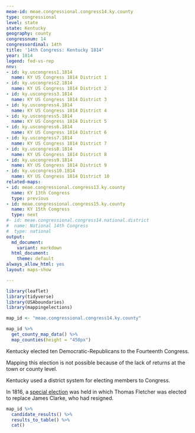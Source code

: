 ```yaml
---
meae-id: meae.congressional.congress14.ky.county
type: congressional
level: state
state: Kentucky
geography: county
congressnum: 14
congressordinal: 14th
title: '14th Congress: Kentucky 1814'
year: 1814
legend: fed-vs-rep
nnv:
- id: ky.uscongress1.1814
  name: KY US Congress 1814 District 1
- id: ky.uscongress2.1814
  name: KY US Congress 1814 District 2
- id: ky.uscongress3.1814
  name: KY US Congress 1814 District 3
- id: ky.uscongress4.1814
  name: KY US Congress 1814 District 4
- id: ky.uscongress5.1814
  name: KY US Congress 1814 District 5
- id: ky.uscongress6.1814
  name: KY US Congress 1814 District 6
- id: ky.uscongress7.1814
  name: KY US Congress 1814 District 7
- id: ky.uscongress8.1814
  name: KY US Congress 1814 District 8
- id: ky.uscongress9.1814
  name: KY US Congress 1814 District 9
- id: ky.uscongress10.1814
  name: KY US Congress 1814 District 10
related-maps:
- id: meae.congressional.congress13.ky.county
  name: KY 13th Congress
  type: previous
- id: meae.congressional.congress15.ky.county
  name: KY 15th Congress
  type: next
#- id: meae.congressional.congress14.national.district
#  name: National 14th Congress
#  type: national
output:
  md_document:
    variant: markdown
  html_document:
    theme: default
always_allow_html: yes
layout: maps-show

---
```


```r
library(leaflet)
library(tidyverse)
library(USAboundaries)
library(mappingelections)

map_id <- "meae.congressional.congress14.ky.county"
```

<div class="map">

```r
map_id %>%
  get_county_map_data() %>%
  map_counties(height = "450px")
```

</div>

Kentucky elected ten Democratic-Republicans to the Fourteenth Congress.

Mapping this election is not possible because of the lack of returns at the town or county level.

Kentucky used a district system for electing members to Congress. 

In 1816, a [special election](https://elections.lib.tufts.edu/catalog/tufts:ky.specialuscongress1.1816) was held in which Thomas Fletcher was elected to replace James Clarke, who had resigned. 

<div class="results-table">

```r
map_id %>%
  candidate_results() %>%
  results_to_table() %>%
  cat()
```

</div>
